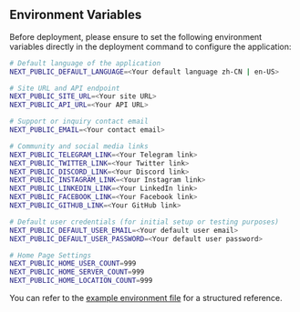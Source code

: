## Environment Variables

Before deployment, please ensure to set the following environment variables directly in the deployment command to configure the application:

```bash
# Default language of the application
NEXT_PUBLIC_DEFAULT_LANGUAGE=<Your default language zh-CN | en-US>

# Site URL and API endpoint
NEXT_PUBLIC_SITE_URL=<Your site URL>
NEXT_PUBLIC_API_URL=<Your API URL>

# Support or inquiry contact email
NEXT_PUBLIC_EMAIL=<Your contact email>

# Community and social media links
NEXT_PUBLIC_TELEGRAM_LINK=<Your Telegram link>
NEXT_PUBLIC_TWITTER_LINK=<Your Twitter link>
NEXT_PUBLIC_DISCORD_LINK=<Your Discord link>
NEXT_PUBLIC_INSTAGRAM_LINK=<Your Instagram link>
NEXT_PUBLIC_LINKEDIN_LINK=<Your LinkedIn link>
NEXT_PUBLIC_FACEBOOK_LINK=<Your Facebook link>
NEXT_PUBLIC_GITHUB_LINK=<Your GitHub link>

# Default user credentials (for initial setup or testing purposes)
NEXT_PUBLIC_DEFAULT_USER_EMAIL=<Your default user email>
NEXT_PUBLIC_DEFAULT_USER_PASSWORD=<Your default user password>

# Home Page Settings
NEXT_PUBLIC_HOME_USER_COUNT=999
NEXT_PUBLIC_HOME_SERVER_COUNT=999
NEXT_PUBLIC_HOME_LOCATION_COUNT=999
```

You can refer to the [example environment file](https://github.com/perfect-panel/ppanel-web/blob/main/apps/user/.env.template) for a structured reference.


<Giscus />
